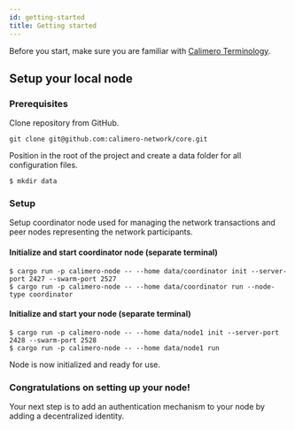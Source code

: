 ```yaml
---
id: getting-started
title: Getting started
---
```


Before you start, make sure you are familiar with [Calimero Terminology](/learn/terminology).

## Setup your local node

### Prerequisites

Clone repository from GitHub.
``` terminal
git clone git@github.com:calimero-network/core.git
```

Position in the root of the project and create a data folder for all configuration files.

```console
$ mkdir data
```

### Setup

Setup coordinator node used for managing the network transactions and peer nodes representing the network participants.

#### Initialize and start coordinator node (separate terminal)

```
$ cargo run -p calimero-node -- --home data/coordinator init --server-port 2427 --swarm-port 2527
$ cargo run -p calimero-node -- --home data/coordinator run --node-type coordinator
```

#### Initialize and start your node (separate terminal)

```
$ cargo run -p calimero-node -- --home data/node1 init --server-port 2428 --swarm-port 2528
$ cargo run -p calimero-node -- --home data/node1 run
```

Node is now initialized and ready for use.

### Congratulations on setting up your node!

Your next step is to add an authentication mechanism to your node by adding a decentralized identity.
